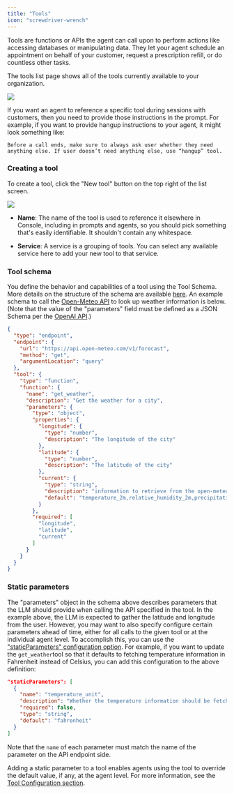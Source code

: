 ```yaml
---
title: "Tools"
icon: "screwdriver-wrench"
---
```


Tools are functions or APIs the agent can call upon to perform actions like accessing databases or manipulating data. They let your agent schedule an appointment on behalf of your customer, request a prescription refill, or do countless other tasks.

The tools list page shows all of the tools currently available to your organization.

![](/mintlify/images/tools_list.jpg)

If you want an agent to reference a specific tool during sessions with customers, then you need to provide those instructions in the prompt. For example, if you want to provide hangup instructions to your agent, it might look something like:

`Before a call ends, make sure to always ask user whether they need anything else. If user doesn’t need anything else, use “hangup” tool.`

### Creating a tool

To create a tool, click the "New tool" button on the top right of the list screen.

![](/mintlify/images/tools_create.jpg)

* **Name**: The name of the tool is used to reference it elsewhere in Console, including in prompts and agents, so you should pick something that's easily identifiable. It shouldn't contain any whitespace.

* **Service**: A service is a grouping of tools. You can select any available service here to add your new tool to that service.

### Tool schema

You define the behavior and capabilities of a tool using the Tool Schema. More details on the structure of the schema are available [here](https://docs.syllable.ai/sdk-docs/models/components/tooldefinition). An example schema to call the [Open-Meteo API](https://open-meteo.com/en/docs) to look up weather information is below. (Note that the value of the "parameters" field must be defined as a JSON Schema per the [OpenAI API](https://platform.openai.com/docs/guides/function-calling).)

```json
{
  "type": "endpoint",
  "endpoint": {
    "url": "https://api.open-meteo.com/v1/forecast",
    "method": "get",
    "argumentLocation": "query"
  },
  "tool": {
    "type": "function",
    "function": {
      "name": "get_weather",
      "description": "Get the weather for a city",
      "parameters": {
        "type": "object",
        "properties": {
          "longitude": {
            "type": "number",
            "description": "The longitude of the city"
          },
          "latitude": {
            "type": "number",
            "description": "The latitude of the city"
          },
          "current": {
            "type": "string",
            "description": "information to retrieve from the open-meteo API, comma-separated",
            "default": "temperature_2m,relative_humidity_2m,precipitation,rain,showers,snowfall"
          }
        },
        "required": [
          "longitude",
          "latitude",
          "current"
        ]
      }
    }
  }
}
```

### Static parameters

The "parameters" object in the schema above describes parameters that the LLM should provide when calling the API specified in the tool. In the example above, the LLM is expected to gather the latitude and longitude from the user. However, you may want to also specify configure certain parameters ahead of time, either for all calls to the given tool or at the individual agent level. To accomplish this, you can use the ["staticParameters" configuration option](https://docs.syllable.ai/sdk-docs/models/components/statictoolparameter). For example, if you want to update the `get_weather`tool so that it defaults to fetching temperature information in Fahrenheit instead of Celsius, you can add this configuration to the above definition:

```json
"staticParameters": [
  {
    "name": "temperature_unit",
    "description": "Whether the temperature information should be fetched in Celsius or Fahrenheit",
    "required": false,
    "type": "string",
    "default": "fahrenheit"
  }
]
```

Note that the `name` of each parameter must match the name of the parameter on the API endpoint side.

Adding a static parameter to a tool enables agents using the tool to override the default value, if any, at the agent level. For more information, see the [Tool Configuration section](/workspaces/ToolConfig).